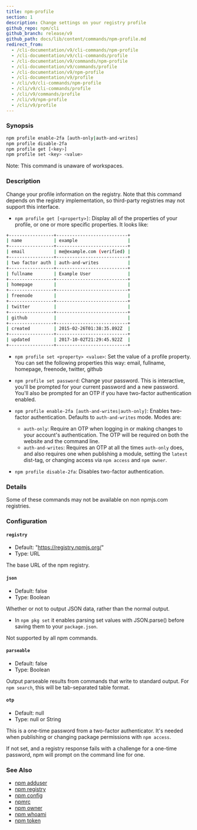 ```yaml
---
title: npm-profile
section: 1
description: Change settings on your registry profile
github_repo: npm/cli
github_branch: release/v9
github_path: docs/lib/content/commands/npm-profile.md
redirect_from:
  - /cli-documentation/v9/cli-commands/npm-profile
  - /cli-documentation/v9/cli-commands/profile
  - /cli-documentation/v9/commands/npm-profile
  - /cli-documentation/v9/commands/profile
  - /cli-documentation/v9/npm-profile
  - /cli-documentation/v9/profile
  - /cli/v9/cli-commands/npm-profile
  - /cli/v9/cli-commands/profile
  - /cli/v9/commands/profile
  - /cli/v9/npm-profile
  - /cli/v9/profile
---
```


### Synopsis

```bash
npm profile enable-2fa [auth-only|auth-and-writes]
npm profile disable-2fa
npm profile get [<key>]
npm profile set <key> <value>
```

Note: This command is unaware of workspaces.

### Description

Change your profile information on the registry. Note that this command depends on the registry implementation, so third-party registries may not support this interface.

- `npm profile get [<property>]`: Display all of the properties of your profile, or one or more specific properties. It looks like:

```bash
+-----------------+---------------------------+
| name            | example                   |
+-----------------+---------------------------+
| email           | me@example.com (verified) |
+-----------------+---------------------------+
| two factor auth | auth-and-writes           |
+-----------------+---------------------------+
| fullname        | Example User              |
+-----------------+---------------------------+
| homepage        |                           |
+-----------------+---------------------------+
| freenode        |                           |
+-----------------+---------------------------+
| twitter         |                           |
+-----------------+---------------------------+
| github          |                           |
+-----------------+---------------------------+
| created         | 2015-02-26T01:38:35.892Z  |
+-----------------+---------------------------+
| updated         | 2017-10-02T21:29:45.922Z  |
+-----------------+---------------------------+
```

- `npm profile set <property> <value>`: Set the value of a profile property. You can set the following properties this way: email, fullname, homepage, freenode, twitter, github

- `npm profile set password`: Change your password. This is interactive, you'll be prompted for your current password and a new password. You'll also be prompted for an OTP if you have two-factor authentication enabled.

- `npm profile enable-2fa [auth-and-writes|auth-only]`: Enables two-factor authentication. Defaults to `auth-and-writes` mode. Modes are:

  - `auth-only`: Require an OTP when logging in or making changes to your account's authentication. The OTP will be required on both the website and the command line.
  - `auth-and-writes`: Requires an OTP at all the times `auth-only` does, and also requires one when publishing a module, setting the `latest` dist-tag, or changing access via `npm access` and `npm owner`.

- `npm profile disable-2fa`: Disables two-factor authentication.

### Details

Some of these commands may not be available on non npmjs.com registries.

### Configuration

#### `registry`

- Default: "https://registry.npmjs.org/"
- Type: URL

The base URL of the npm registry.

#### `json`

- Default: false
- Type: Boolean

Whether or not to output JSON data, rather than the normal output.

- In `npm pkg set` it enables parsing set values with JSON.parse() before saving them to your `package.json`.

Not supported by all npm commands.

#### `parseable`

- Default: false
- Type: Boolean

Output parseable results from commands that write to standard output. For `npm search`, this will be tab-separated table format.

#### `otp`

- Default: null
- Type: null or String

This is a one-time password from a two-factor authenticator. It's needed when publishing or changing package permissions with `npm access`.

If not set, and a registry response fails with a challenge for a one-time password, npm will prompt on the command line for one.

### See Also

- [npm adduser](/cli/v9/commands/npm-adduser)
- [npm registry](/cli/v9/using-npm/registry)
- [npm config](/cli/v9/commands/npm-config)
- [npmrc](/cli/v9/configuring-npm/npmrc)
- [npm owner](/cli/v9/commands/npm-owner)
- [npm whoami](/cli/v9/commands/npm-whoami)
- [npm token](/cli/v9/commands/npm-token)
